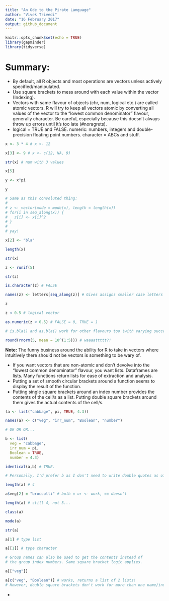 ```yaml
---
title: "An Ode to the Pirate Language"
author: "Vivek Trivedi"
date: "16 February 2017"
output: github_document
---
```


```r
knitr::opts_chunk$set(echo = TRUE)
library(gapminder)
library(tidyverse)
```

# Summary:

* By default, all R objects and most operations are vectors unless actively specified/manipulated. 
* Use square brackets to mess around with each value within the vector (Indexing).
* Vectors with same flavour of objects (chr, num, logical etc.) are called atomic vectors. R will try to keep all vectors atomic by converting all values of the vector to the "lowest common denominator" flavour, generally character. Be careful, especially because this doesn't always throw up errors until it's too late (#noragrets).
* logical = TRUE and FALSE. numeric: numbers, integers and double-precision floating point numbers. character = ABCs and stuff.
``` r
x <- 3 * 4 # x <- 12

x[3] <- 9 # x <- c(12, NA, 9)

str(x) # num with 3 values

x[5]

y <- x^pi

y

# Same as this convoluted thing:
# 
# z <- vector(mode = mode(x), length = length(x))
# for(i in seq_along(x)) {
#   z[i] <- x[i]^2
# }
# 
# yay!

x[2] <- "bla" 

length(x)

str(x)

z <- runif(5)

str(z)

is.character(z) # FALSE

names(z) <- letters[seq_along(z)] # Gives assigns smaller case letters to each value in the specified vector.

z

z < 0.5 # logical vector

as.numeric(z < 0.5) # FALSE = 0, TRUE = 1

# is.bla() and as.bla() work for other flavours too (with varying success).

round(rnorm(5, mean = 10^(1:5))) # waaaattttt?!
```
**Note:** The funny business around the ability for R to take in vectors where intuitively there should not be vectors is something to be wary of. 

* If you want vectors that are non-atomic and don't devolve into the "lowest common denominator" flavour, you want lists. Dataframes are lists. Many functions return lists for ease of extraction and analysis.
* Putting a set of smooth circular brackets around a function seems to display the result of the function.
* Putting single square brackets around an index number provides the contents of the cell/s as a list. Putting double square brackets around them gives the actual contents of the cell/s. 
``` r
(a <- list("cabbage", pi, TRUE, 4.3))

names(a) <- c("veg", "irr_num", "Boolean", "number")

# OR OR OR...

b <- list(
  veg = "cabbage",
  irr_num = pi, 
  Boolean = TRUE, 
  number = 4.3)

identical(a,b) # TRUE.

# Personally, I'd prefer b as I don't need to write double quotes as often.

length(a) # 4

a$veg[2] = "broccolli" # both = or <- work, == doesn't

length(a) # still 4, not 5...

class(a)

mode(a)

str(a)

a[1] # type list

a[[1]] # type character

# Group names can also be used to get the contents instead of 
# the group index numbers. Same square bracket logic applies. 

a[["veg"]]

a[c("veg", "Boolean")] # works, returns a list of 2 lists! 
# However, double square brackets don't work for more than one name/index.
```

* 